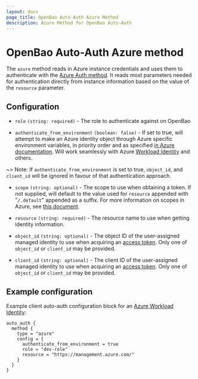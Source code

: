 ```yaml
---
layout: docs
page_title: OpenBao Auto-Auth Azure Method
description: Azure Method for OpenBao Auto-Auth
---
```


# OpenBao Auto-Auth Azure method

The `azure` method reads in Azure instance credentials and uses them to
authenticate with the [Azure Auth
method](/vault/docs/auth/azure). It reads most
parameters needed for authentication directly from instance information based
on the value of the `resource` parameter.

## Configuration

- `role` `(string: required)` - The role to authenticate against on OpenBao

- `authenticate_from_environment` `(boolean: false)` - If set to true, will attempt to make an Azure
  identity object through Azure specific environment variables, in priority order and as specified [in
  Azure documentation][environment-variables]. Will work seamlessly with Azure
  [Workload Identity][workload-identity] and others.

~> Note: If `authenticate_from_environment` is set to true, `object_id`, and `client_id` will be ignored
in favour of that authentication approach.

- `scope` `(string: optional)` - The scope to use when obtaining a token. If not supplied, will default to
  the value used for `resource` appended with "`/.default`" appended as a suffix. For more information on
  scopes in Azure, see [this document][scopes].

- `resource` `(string: required)` - The resource name to use when getting identity information.

- `object_id` `(string: optional)` - The object ID of the user-assigned managed identity to use
  when acquiring an [access token][azure-access-token]. Only one of `object_id` or `client_id`
  may be provided.

- `client_id` `(string: optional)` - The client ID of the user-assigned managed identity to use
  when acquiring an [access token][azure-access-token]. Only one of `object_id` or `client_id`
  may be provided.


## Example configuration

Example client auto-auth configuration block for an [Azure Workload Identity][workload-identity]:

```hcl
auto_auth {
  method {
    type = "azure"
    config = {
      authenticate_from_environment = true
      role = "dev-role"
      resource = "https://management.azure.com/"
    }
  }
}
```


[azure-access-token]: https://docs.microsoft.com/en-us/azure/active-directory/managed-identities-azure-resources/how-to-use-vm-token#get-a-token-using-http
[environment-variables]: https://pkg.go.dev/github.com/Azure/azure-sdk-for-go/sdk/azidentity#readme-environment-variables
[workload-identity]: https://learn.microsoft.com/en-us/azure/aks/workload-identity-overview
[scopes]: https://learn.microsoft.com/en-us/azure/active-directory/develop/scopes-oidc
